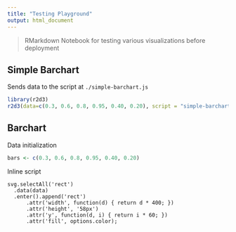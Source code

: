 ```yaml
---
title: "Testing Playground"
output: html_document
---
```


> RMarkdown Notebook for testing various visualizations before deployment

## Simple Barchart
Sends data to the script at `./simple-barchart.js`
```r
library(r2d3)
r2d3(data=c(0.3, 0.6, 0.8, 0.95, 0.40, 0.20), script = "simple-barchart.js")
```

## Barchart
Data initialization
```r
bars <- c(0.3, 0.6, 0.8, 0.95, 0.40, 0.20)
```

Inline script
```d3
svg.selectAll('rect')
  .data(data)
  .enter().append('rect')
      .attr('width', function(d) { return d * 400; })
      .attr('height', '58px')
      .attr('y', function(d, i) { return i * 60; })
      .attr('fill', options.color);
```
